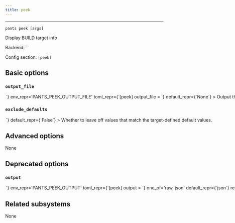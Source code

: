 ```yaml
---
title: peek
---
```



---

```
pants peek [args]
```

Display BUILD target info

Backend: <span className="color--primary">``</span>

Config section: <span className="color--primary">`[peek]`</span>

<span className={styles.options}>

## Basic options

### `output_file`

<Option
  cli_repr={`--peek-output-file=<path>`}
  env_repr='PANTS_PEEK_OUTPUT_FILE'
  toml_repr={`[peek]
output_file = <path>`}
  default_repr={`None`}
>

Output the goal&#x27;s stdout to this file. If unspecified, outputs to stdout.

</Option>

### `exclude_defaults`

<Option
  cli_repr={`--[no-]peek-exclude-defaults`}
  env_repr='PANTS_PEEK_EXCLUDE_DEFAULTS'
  toml_repr={`[peek]
exclude_defaults = <bool>`}
  default_repr={`False`}
>

Whether to leave off values that match the target-defined default values.

</Option>

## Advanced options

None

## Deprecated options

### `output`

<Option
  cli_repr={`--peek-output=<OutputOptions>`}
  env_repr='PANTS_PEEK_OUTPUT'
  toml_repr={`[peek]
output = <OutputOptions>`}
  one_of='raw, json'
  default_repr={`json`}
  removal_version='2.9.0.dev0'
  removal_hint={'Output will always be JSON. If you need the raw BUILD file contents, look at it directly!'}
>

Which output style peek should use: `json` will show each target as a seperate entry, whereas `raw` will simply show the original non-normalized BUILD files.

</Option>

## Related subsystems

None

</span>
